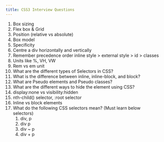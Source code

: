 ```yaml
---
title: CSS3 Interview Questions
---
```


1. Box sizing
2. Flex box &amp; Grid
3. Position (relative vs absolute)
4. Box model
5. Specificity
6. Centre a div horizontally and vertically
7. Remember precedence order inline style &gt; external style &gt; id &gt; classes
8. Units like %, VH, VW
9. Rem vs em unit
10. What are the different types of Selectors in CSS?
11. What is the difference between inline, inline-block, and block?
12. What are Pseudo elements and Pseudo classes?
13. What are the different ways to hide the element using CSS?
14. display:none vs visibility:hidden
15. nth-child() selector, :root selector
16. Inline vs block elements
17. What do the following CSS selectors mean? (Must learn below selectors)
    1. div, p
    2. div p
    3. div ~ p
    4. div + p
